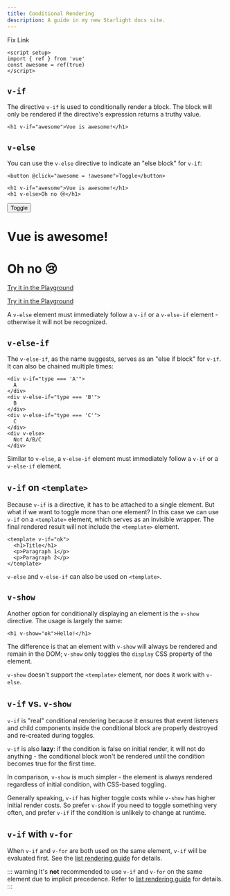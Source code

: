 ```yaml
---
title: Conditional Rendering
description: A guide in my new Starlight docs site.
---
```


Fix Link
```
<script setup>
import { ref } from 'vue'
const awesome = ref(true)
</script>
```

## `v-if` 

The directive `v-if` is used to conditionally render a block. The block will only be rendered if the directive's expression returns a truthy value.

```vue-html
<h1 v-if="awesome">Vue is awesome!</h1>
```

## `v-else` 

You can use the `v-else` directive to indicate an "else block" for `v-if`:

```vue-html
<button @click="awesome = !awesome">Toggle</button>

<h1 v-if="awesome">Vue is awesome!</h1>
<h1 v-else>Oh no 😢</h1>
```

<div class="demo">
  <button @click="awesome = !awesome">Toggle</button>
  <h1 v-if="awesome">Vue is awesome!</h1>
  <h1 v-else>Oh no 😢</h1>
</div>

<div class="composition-api">

[Try it in the Playground](https://play.vuejs.org/#eNpFjkEOgjAQRa8ydIMulLA1hegJ3LnqBskAjdA27RQXhHu4M/GEHsEiKLv5mfdf/sBOxux7j+zAuCutNAQOyZtcKNkZbQkGsFjBCJXVHcQBjYUSqtTKERR3dLpDyCZmQ9bjViiezKKgCIGwM21BGBIAv3oireBYtrK8ZYKtgmg5BctJ13WLPJnhr0YQb1Lod7JaS4G8eATpfjMinjTphC8wtg7zcwNKw/v5eC1fnvwnsfEDwaha7w==)

</div>
<div class="options-api">

[Try it in the Playground](https://play.vuejs.org/#eNpFjj0OwjAMha9iMsEAFWuVVnACNqYsoXV/RJpEqVOQqt6DDYkTcgRSWoplWX7y56fXs6O1u84jixlvM1dbSoXGuzWOIMdCekXQCw2QS5LrzbQLckje6VEJglDyhq1pMAZyHidkGG9hhObRYh0EYWOVJAwKgF88kdFwyFSdXRPBZidIYDWvgqVkylIhjyb4ayOIV3votnXxfwrk2SPU7S/PikfVfsRnGFWL6akCbeD9fLzmK4+WSGz4AA5dYQY=)

</div>

A `v-else` element must immediately follow a `v-if` or a `v-else-if` element - otherwise it will not be recognized.

## `v-else-if` 

The `v-else-if`, as the name suggests, serves as an "else if block" for `v-if`. It can also be chained multiple times:

```vue
<div v-if="type === 'A'">
  A
</div>
<div v-else-if="type === 'B'">
  B
</div>
<div v-else-if="type === 'C'">
  C
</div>
<div v-else>
  Not A/B/C
</div>
```

Similar to `v-else`, a `v-else-if` element must immediately follow a `v-if` or a `v-else-if` element.

## `v-if` on `<template>` 

Because `v-if` is a directive, it has to be attached to a single element. But what if we want to toggle more than one element? In this case we can use `v-if` on a `<template>` element, which serves as an invisible wrapper. The final rendered result will not include the `<template>` element.

```vue
<template v-if="ok">
  <h1>Title</h1>
  <p>Paragraph 1</p>
  <p>Paragraph 2</p>
</template>
```

`v-else` and `v-else-if` can also be used on `<template>`.

## `v-show`

Another option for conditionally displaying an element is the `v-show` directive. The usage is largely the same:

```vue-html
<h1 v-show="ok">Hello!</h1>
```

The difference is that an element with `v-show` will always be rendered and remain in the DOM; `v-show` only toggles the `display` CSS property of the element.

`v-show` doesn't support the `<template>` element, nor does it work with `v-else`.

## `v-if` vs. `v-show` 

`v-if` is "real" conditional rendering because it ensures that event listeners and child components inside the conditional block are properly destroyed and re-created during toggles.

`v-if` is also **lazy**: if the condition is false on initial render, it will not do anything - the conditional block won't be rendered until the condition becomes true for the first time.

In comparison, `v-show` is much simpler - the element is always rendered regardless of initial condition, with CSS-based toggling.

Generally speaking, `v-if` has higher toggle costs while `v-show` has higher initial render costs. So prefer `v-show` if you need to toggle something very often, and prefer `v-if` if the condition is unlikely to change at runtime.

## `v-if` with `v-for` 

When `v-if` and `v-for` are both used on the same element, `v-if` will be evaluated first. See the [list rendering guide](list#v-for-with-v-if) for details.

::: warning
It's **not** recommended to use `v-if` and `v-for` on the same element due to implicit precedence. Refer to [list rendering guide](list#v-for-with-v-if) for details.
:::